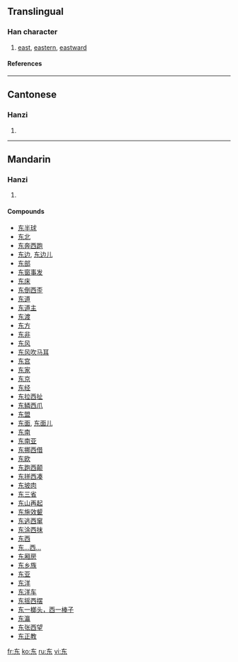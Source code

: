 {{see|東}}<!-- may be replaced by zh-forms -->

==Translingual==
===Han character===
{{Han char|rad=一|as=04|sn=5|four=|canj=大木 (KD)}}
# [[east]], [[eastern]], [[eastward]]
====References====
{{Han ref|kx=0078.021|hdz=10017.050|uh=4E1C|ud=19996}}
----
==Cantonese==
===Hanzi===
{{yue-hanzi|jyut=|y=dung1}}
# {{defn|Cantonese}}
----
==Mandarin==
===Hanzi===
{{cmn-hanzi|tra=東|pin=[[dōng]] (dong1)|wg=tung<sup>1</sup>}}
# {{defn|Mandarin}}

====Compounds====
*[[东半球]]
*[[东北]]
*[[东奔西跑]]
*[[东边]], [[东边儿]]
*[[东部]]
*[[东窗事发]]
*[[东床]]
*[[东倒西歪]]
*[[东道]]
*[[东道主]]
*[[东渡]]
*[[东方]]
*[[东非]]
*[[东风]]
*[[东风吹马耳]]
*[[东宫]]
*[[东家]]
*[[东京]]
*[[东经]]
*[[东拉西扯]]
*[[东鳞西爪]]
*[[东盟]]
*[[东面]], [[东面儿]]
*[[东南]]
*[[东南亚]]
*[[东挪西借]]
*[[东欧]]
*[[东跑西颠]]
*[[东拼西凑]]
*[[东坡肉]]
*[[东三省]]
*[[东山再起]]
*[[东施效颦]]
*[[东逃西窜]]
*[[东涂西抹]]
*[[东西]]
*[[东…西…]]
*[[东厢房]]
*[[东乡族]]
*[[东亚]]
*[[东洋]]
*[[东洋车]]
*[[东摇西摆]]
*[[东一榔头，西一棒子]]
*[[东瀛]]
*[[东张西望]]
*[[东正教]]

[[fr:东]]
[[ko:东]]
[[ru:东]]
[[vi:东]]